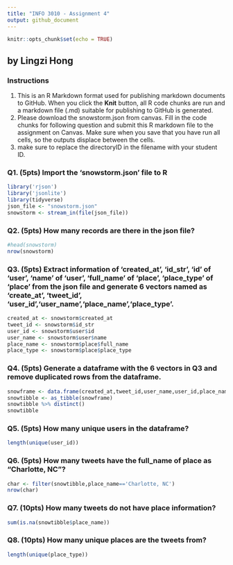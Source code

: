 ```yaml
---
title: "INFO 3010 - Assignment 4"
output: github_document
---
```


```r
knitr::opts_chunk$set(echo = TRUE)
```

## by Lingzi Hong
### Instructions
1. This is an R Markdown format used for publishing markdown documents to GitHub. When you click the **Knit** button, all R code chunks are run and a markdown file (.md) suitable for publishing to GitHub is generated.
2. Please download the snowstorm.json from canvas. Fill in the code chunks for following question and submit this R markdown file to the assignment on Canvas. Make sure when you save that you have run all cells, so the outputs displace between the cells.
3. make sure to replace the directoryID in the filename with your student ID. 


### Q1. (5pts) Import the 'snowstorm.json' file to R
```r
library('rjson')
library('jsonlite')
library(tidyverse)
json_file <- "snowstorm.json"
snowstorm <- stream_in(file(json_file))

```

### Q2. (5pts) How many records are there in the json file?
```r
#head(snowstorm)
nrow(snowstorm)


```

### Q3. (5pts) Extract information of 'created_at', 'id_str', 'id' of 'user', 'name' of 'user', 'full_name' of 'place', 'place_type' of 'place' from the json file and generate 6 vectors named as 'create_at', 'tweet_id', 'user_id','user_name','place_name','place_type'.
```r
created_at <- snowstorm$created_at
tweet_id <- snowstorm$id_str
user_id <- snowstorm$user$id
user_name <- snowstorm$user$name
place_name <- snowstorm$place$full_name
place_type <- snowstorm$place$place_type
```

### Q4. (5pts) Generate a dataframe with the 6 vectors in Q3 and remove duplicated rows from the dataframe.
```r
snowframe <- data.frame(created_at,tweet_id,user_name,user_id,place_name,place_type)
snowtibble <- as_tibble(snowframe)
snowtibble %>% distinct()
snowtibble

```

### Q5. (5pts) How many unique users in the dataframe?
```r
length(unique(user_id))
```

### Q6. (5pts) How many tweets have the full_name of place as "Charlotte, NC"?
```r
char <- filter(snowtibble,place_name=='Charlotte, NC')
nrow(char)
```

### Q7. (10pts) How many tweets do not have place information?
```r
sum(is.na(snowtibble$place_name))
```

### Q8. (10pts) How many unique places are the tweets from?
```r
length(unique(place_type))
```

